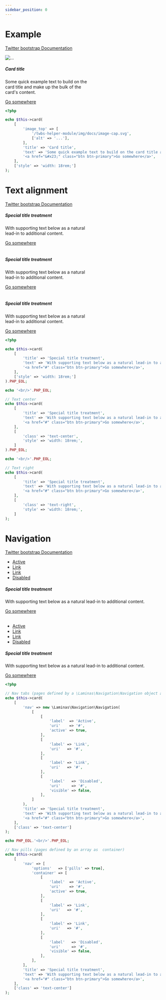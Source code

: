 ```yaml
---
sidebar_position: 0
---
```



# Example

[Twitter bootstrap Documentation](https://getbootstrap.com/docs/4.5/components/card/#example)

<Tabs>
<TabItem value="result" label="Result" default><HtmlCode bootstrapVersion="4.5"><div class="card" style="width: 18rem;">
    <img alt="..." class="card-img-top" src="/twbs-helper-module/img/docs/image-cap.svg"/>
    <div class="card-body">
        <h5 class="card-title">Card title</h5>
        <p class="card-text">Some quick example text to build on the card title and make up the bulk of the card's content.</p>
        <a href="#" class="btn btn-primary">Go somewhere</a>
    </div>
</div></HtmlCode></TabItem>
<TabItem value="source" label="Source">

```php
<?php

echo $this->card(
    [
        'image_top' => [
            '/twbs-helper-module/img/docs/image-cap.svg',
            ['alt' => '...'],
        ],
        'title' => 'Card title',
        'text' => 'Some quick example text to build on the card title and make up the bulk of the card\'s content.',
        '<a href="&#x23;" class="btn btn-primary">Go somewhere</a>',
    ],
    ['style' => 'width: 18rem;']
);

```

</TabItem>
</Tabs>

# Text alignment

[Twitter bootstrap Documentation](https://getbootstrap.com/docs/4.5/components/card/#text-alignment)

<Tabs>
<TabItem value="result" label="Result" default><HtmlCode bootstrapVersion="4.5"><div class="card" style="width: 18rem;">
    <div class="card-body">
        <h5 class="card-title">Special title treatment</h5>
        <p class="card-text">With supporting text below as a natural lead-in to additional content.</p>
        <a href="#" class="btn btn-primary">Go somewhere</a>
    </div>
</div>
<br/>
<div class="card text-center" style="width: 18rem;">
    <div class="card-body">
        <h5 class="card-title">Special title treatment</h5>
        <p class="card-text">With supporting text below as a natural lead-in to additional content.</p>
        <a href="#" class="btn btn-primary">Go somewhere</a>
    </div>
</div>
<br/>
<div class="card text-right" style="width: 18rem;">
    <div class="card-body">
        <h5 class="card-title">Special title treatment</h5>
        <p class="card-text">With supporting text below as a natural lead-in to additional content.</p>
        <a href="#" class="btn btn-primary">Go somewhere</a>
    </div>
</div></HtmlCode></TabItem>
<TabItem value="source" label="Source">

```php
<?php

echo $this->card(
    [
        'title' => 'Special title treatment',
        'text' => 'With supporting text below as a natural lead-in to additional content.',
        '<a href="#" class="btn btn-primary">Go somewhere</a>',
    ],
    ['style' => 'width: 18rem;']
).PHP_EOL;

echo '<br/>'.PHP_EOL;

// Text center
echo $this->card(
    [
        'title' => 'Special title treatment',
        'text' => 'With supporting text below as a natural lead-in to additional content.',
        '<a href="#" class="btn btn-primary">Go somewhere</a>',
    ],
    [
        'class' => 'text-center',
        'style' => 'width: 18rem;',
    ]
).PHP_EOL;

echo '<br/>'.PHP_EOL;

// Text right
echo $this->card(
    [
        'title' => 'Special title treatment',
        'text' => 'With supporting text below as a natural lead-in to additional content.',
        '<a href="#" class="btn btn-primary">Go somewhere</a>',
    ],
    [
        'class' => 'text-right',
        'style' => 'width: 18rem;',
    ]
);

```

</TabItem>
</Tabs>

# Navigation

[Twitter bootstrap Documentation](https://getbootstrap.com/docs/4.5/components/card/#navigation)

<Tabs>
<TabItem value="result" label="Result" default><HtmlCode bootstrapVersion="4.5"><div class="card text-center">
    <div class="card-header">
        <ul class="card-header-tabs nav nav-tabs">
            <li class=" nav-item">
                <a class="nav-link active" href="#">Active</a>
            </li>
            <li class="nav-item">
                <a class="nav-link" href="#">Link</a>
            </li>
            <li class="nav-item">
                <a class="nav-link" href="#">Link</a>
            </li>
            <li class="nav-item">
                <a class="nav-link disabled" href="#" tabindex="-1" aria-disabled="true">Disabled</a>
            </li>
        </ul>
    </div>
    <div class="card-body">
        <h5 class="card-title">Special title treatment</h5>
        <p class="card-text">With supporting text below as a natural lead-in to additional content.</p>
        <a href="#" class="btn btn-primary">Go somewhere</a>
    </div>
</div>
<br/>
<div class="card text-center">
    <div class="card-header">
        <ul class="card-header-pills nav nav-pills">
            <li class=" nav-item">
                <a class="nav-link active" href="#">Active</a>
            </li>
            <li class="nav-item">
                <a class="nav-link" href="#">Link</a>
            </li>
            <li class="nav-item">
                <a class="nav-link" href="#">Link</a>
            </li>
            <li class="nav-item">
                <a class="nav-link disabled" href="#" tabindex="-1" aria-disabled="true">Disabled</a>
            </li>
        </ul>
    </div>
    <div class="card-body">
        <h5 class="card-title">Special title treatment</h5>
        <p class="card-text">With supporting text below as a natural lead-in to additional content.</p>
        <a href="#" class="btn btn-primary">Go somewhere</a>
    </div>
</div></HtmlCode></TabItem>
<TabItem value="source" label="Source">

```php
<?php

// Nav tabs (pages defined by a \Laminas\Navigation\Navigation object as container)
echo $this->card(
    [
        'nav' => new \Laminas\Navigation\Navigation(
            [
                [
                    'label'  => 'Active',
                    'uri'    => '#',
                    'active' => true,
                ],
                [
                    'label' => 'Link',
                    'uri'   => '#',
                ],
                [
                    'label' => 'Link',
                    'uri'   => '#',
                ],
                [
                    'label'   => 'Disabled',
                    'uri'     => '#',
                    'visible' => false,
                ],
            ]
        ),
        'title' => 'Special title treatment',
        'text' => 'With supporting text below as a natural lead-in to additional content.',
        '<a href="#" class="btn btn-primary">Go somewhere</a>',
    ],
    ['class' => 'text-center']
);

echo PHP_EOL.'<br/>'.PHP_EOL;

// Nav pills (pages defined by an array as  container)
echo $this->card(
    [
        'nav' => [
            'options'   => ['pills' => true],
            'container' => [
                [
                    'label'  => 'Active',
                    'uri'    => '#',
                    'active' => true,
                ],
                [
                    'label' => 'Link',
                    'uri'   => '#',
                ],
                [
                    'label' => 'Link',
                    'uri'   => '#',
                ],
                [
                    'label'   => 'Disabled',
                    'uri'     => '#',
                    'visible' => false,
                ],
            ],
        ],
        'title' => 'Special title treatment',
        'text' => 'With supporting text below as a natural lead-in to additional content.',
        '<a href="#" class="btn btn-primary">Go somewhere</a>',
    ],
    ['class' => 'text-center']
);

```

</TabItem>
</Tabs>
